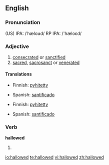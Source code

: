 ==English==

===Pronunciation===
(US) IPA: /ˈhæloʊd/
RP IPA: /'hæloɛd/

===Adjective===
{{en-adj}}

# [[consecrated]] or [[sanctified]]
# [[sacred]], [[sacrosanct]] or [[venerated]]

====Translations====
{{trans-top|consecrated or sanctified}}
*Finnish: [[pyhitetty]]
{{trans-mid}}
*Spanish: [[santificado]]
{{trans-bottom}}

{{trans-top|sacred, sacrosanct or venerated}}
*Finnish: [[pyhitetty]]
{{trans-mid}}
*Spanish: [[santificado]]
{{trans-bottom}}

===Verb===
'''hallowed'''

# {{past of|hallow}}

[[io:hallowed]]
[[te:hallowed]]
[[vi:hallowed]]
[[zh:hallowed]]